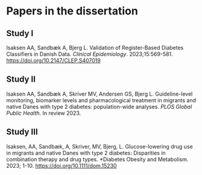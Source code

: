 # Papers in the dissertation {#sec-linked-papers .unnumbered}

## Study I

Isaksen AA, Sandbæk A, Bjerg L. Validation of Register-Based Diabetes Classifiers in Danish Data. *Clinical Epidemiology*. 2023;15:569-581. <https://doi.org/10.2147/CLEP.S407019>

## Study II

Isaksen AA, Sandbæk A, Skriver MV, Andersen GS, Bjerg L. Guideline-level monitoring, biomarker levels and pharmacological treatment in migrants and native Danes with type 2 diabetes: population-wide analyses. *PLOS Global Public Health*. In review 2023.

## Study III

Isaksen, AA, Sandbæk, A, Skriver, MV, Bjerg, L. Glucose-lowering drug use in migrants and native Danes with type 2 diabetes: Disparities in combination therapy and drug types. *Diabetes Obesity and Metabolism. 2023; 1-10. <https://doi.org/10.1111/dom.15230>

```{=tex}
\newpage

{\let\clearpage\relax \tableofcontents} 

\listoffigures

\listoftables
```
